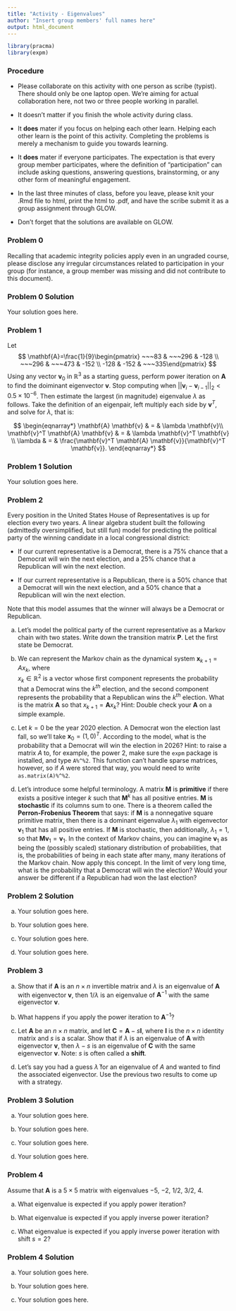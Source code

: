 ```yaml
---
title: "Activity - Eigenvalues"
author: "Insert group members' full names here"
output: html_document
---
```


\renewcommand{\vec}[1]{\mathbf{#1}}
\renewcommand{\mat}[1]{\mathbf{#1}}

```r
library(pracma)
library(expm)
```

### Procedure

* Please collaborate on this activity with one person as scribe (typist). There should only be one laptop open. We're aiming for actual collaboration here, not two or three people working in parallel.

* It doesn't matter if you finish the whole activity during class.

* It **does** mater if you focus on helping each other learn. Helping each other learn is the point of this activity. Completing the problems is merely a mechanism to guide you towards learning.

* It **does** mater if everyone participates. The expectation is that every group member participates, where the definition of "participation" can include asking questions, answering questions, brainstorming, or any other form of meaningful engagement.

* In the last three minutes of class, before you leave, please knit your .Rmd file to html, print the html to .pdf, and have the scribe submit it as a group assignment through GLOW.

* Don't forget that the solutions are available on GLOW.

### Problem 0

Recalling that academic integrity policies apply even in an ungraded course, please disclose any irregular circumstances related to participation in your group (for instance, a group member was missing and did not contribute to this document).

### Problem 0 Solution

Your solution goes here.

### Problem 1

Let 
$$
\mat{A}=\frac{1}{9}\begin{pmatrix} ~~~83 & ~~~296 & -128 \\ ~~~296 & ~~~473 & -152 \\ -128 & -152 & ~~~335\end{pmatrix}
$$
Using any vector $\vec{v}_0$ in $\mathbb{R}^3$ as a starting guess, perform power iteration on **A** to find the doiminant eigenvector $\vec{v}$. Stop computing when  $||\vec{v}_{i} - \vec{v}_{i-1}||_2 < 0.5 \times 10^{-6}$. Then estimate the largest (in magnitude) eigenvalue $\lambda$ as follows. Take the definition of an eigenpair, left multiply each side by $\vec{v}^T$, and solve for $\lambda$, that is:

$$
\begin{eqnarray*}
\mat{A} \vec{v} & = & \lambda \vec{v}\\
\vec{v}^T \mat{A} \vec{v} & = & \lambda \vec{v}^T \vec{v} \\
\lambda & = & \frac{\vec{v}^T \mat{A} \vec{v}}{\vec{v}^T \vec{v}}.
\end{eqnarray*}
$$

### Problem 1 Solution

Your solution goes here.

### Problem 2

Every position in the United States House of Representatives is up for election every two years. A linear algebra student built the following (admittedly oversimplified, but still fun) model for predicting the political party of the winning candidate in a local congressional district:

- If our current representative is a Democrat, there is a 75% chance that a Democrat will win the next election, and a 25% chance that a Republican will win the next election.

- If our current representative is a Republican, there is a 50% chance that a Democrat will win the next election, and a 50% chance that a Republican will win the next election.

Note that this model assumes that the winner will always be a Democrat or Republican.

a. Let's model the political party of the current representative as a Markov chain with two states. Write down the transition matrix $\mat{P}$. Let the first state be Democrat.

b. We can represent the Markov chain as the dynamical system $\vec{x}_{k+1}=Ax_k$, where  
$x_k \in \mathbb{R}^2$ is a vector whose first component represents the probability that a Democrat wins the $k^{th}$ election, and the second component represents the probability that a Republican wins the $k^{th}$ election. What is the matrix $\mat{A}$ so that $x_{k+1}=\mat{A}x_k$? Hint: Double check your $\mat{A}$ on a simple example.

c. Let $k=0$ be the year 2020 election. A Democrat won the election last fall, so we'll take $\vec{x}_0=(1,0)^T$. According to the model, what is the probability that a Democrat will win the election in 2026? Hint: to raise a matrix $A$ to, for example, the power 2, make sure the `expm` package is installed, and type `A%^%2`. This function can't handle sparse matrices, however, so if $A$ were stored that way, you would need to write `as.matrix(A)%^%2`.

d. Let's introduce some helpful terminology. A matrix $\mat{M}$ is **primitive** if there exists a positive integer $k$ such that $\mat{M}^k$ has all positive entries. $\mat{M}$ is **stochastic** if its columns sum to one. There is a theorem called the **Perron-Frobenius Theorem** that says: if $\mat{M}$ is a nonnegative square primitive matrix, then there is a dominant eigenvalue $\lambda_1$ with eigenvector $\vec{v}_1$ that has all positive entries. If $\mat{M}$ is stochastic, then additionally, $\lambda_1 = 1$, so that $\mat{M}\vec{v}_1 = \vec{v}_1$. In the context of Markov chains, you can imagine $\vec{v}_1$ as being the (possibly scaled) stationary distribution of probabilities, that is, the probabilities of being in each state after many, many iterations of the Markov chain. Now apply this concept. In the limit of very long time, what is the probability that a Democrat will win the election? Would your answer be different if a Republican had won the last election?

### Problem 2 Solution

a. Your solution goes here.

b. Your solution goes here.

c. Your solution goes here.

d. Your solution goes here.

### Problem 3

a. Show that if $\mat{A}$ is an $n \times n$ invertible matrix and $\lambda$ is an eigenvalue of $\mat{A}$ with eigenvector $\vec{v}$, then $1/\lambda$ is an eigenvalue of $\mat{A}^{-1}$ with the same eigenvector $\vec{v}$. 

b. What happens if you apply the power iteration to $\mat{A}^{-1}$?

c. Let $\mat{A}$ be an $n \times n$ matrix, and let $\mat{C}=\mat{A}-s\mat{I}$, where $\mat{I}$ is the $n \times n$ identity matrix and $s$ is a scalar. Show that if $\lambda$ is an eigenvalue of $\mat{A}$ with eigenvector $\vec{v}$, then $\lambda-s$ is an eigenvalue of $\mat{C}$ with the same eigenvector $\vec{v}$. Note: $s$ is often called a **shift**.

d. Let's say you had a guess $\bar{\lambda}$ for an eigenvalue of $A$ and wanted to find the associated eigenvector. Use the previous two results to come up with a strategy.

### Problem 3 Solution

a. Your solution goes here.

b. Your solution goes here.

c. Your solution goes here.

d. Your solution goes here.

### Problem 4

Assume that $\mat{A}$ is a $5 \times 5$ matrix with eigenvalues $-5$, $-2$, $1/2$, $3/2$, $4$.

a. What eigenvalue is expected if you apply power iteration?

b. What eigenvalue is expected if you apply inverse power iteration?

c. What eigenvalue is expected if you apply inverse power iteration with shift $s=2$?

### Problem 4 Solution

a. Your solution goes here.

b. Your solution goes here.

c. Your solution goes here.